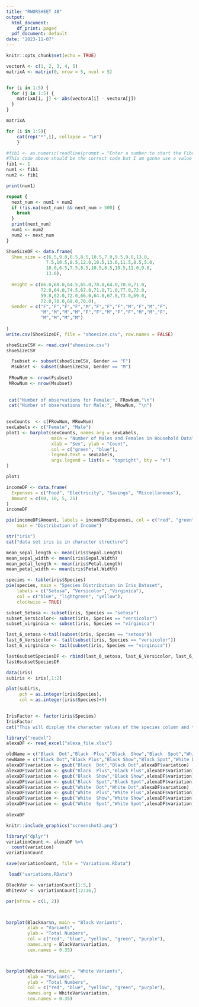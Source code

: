 ```yaml
---
title: "RWORSHEET 4B"
output:
  html_document:
    df_print: paged
  pdf_document: default
date: "2023-11-07"
---
```


```r
knitr::opts_chunk$set(echo = TRUE)
```

```r
vectorA <- c(1, 2, 3, 4, 5)
matrixA <- matrix(0, nrow = 5, ncol = 5)


for (i in 1:5) {
  for (j in 1:5) {
    matrixA[i, j] <- abs(vectorA[i] - vectorA[j])
  }
}

matrixA
```
```r

for (i in 1:5){
    cat(rep("*",i), collapse = "\n")
    }

```

```r

#fib1 <- as.numeric(readline(prompt = "Enter a number to start the Fibonacci sequence: ")) 
#This code above should be the correct code but I am gonna use a value so that I am able to knit 
fib1 <- 1
num1 <- fib1
num2 <- fib1

print(num1)

repeat {
  next_num <- num1 + num2
  if (!is.na(next_num) && next_num > 500) {
    break
  }
  print(next_num)
  num1 <- num2
  num2 <- next_num
}

```

```r
ShoeSizeDF <- data.frame(
  Shoe_size = c(6.5,9.0,8.5,8.5,10.5,7.0,9.5,9.0,13.0,
               7.5,10.5,8.5,12.0,10.5,13.0,11.5,8.5,5.0,
               10.0,6.5,7.5,8.5,10.5,8.5,10.5,11.0,9.0,
               13.0),
  
  Height = c(66.0,68.0,64.5,65.0,70.0,64.0,70.0,71.0,
             72.0,64.0,74.5,67.0,71.0,71.0,77.0,72.0,
             59.0,62.0,72.0,66.0,64.0,67.0,73.0,69.0,
             72.0,70.0,69.0,70.0),
  Gender = c("F","F","F","F","M","F","F","F","M","F","M","F",
             "M","M","M","M","F","F","M","F","F","M","M","F",
             "M","M","M","M")
  
)
write.csv(ShoeSizeDF, file = "shoesize.csv", row.names = FALSE)

```

```r
shoeSizeCSV <- read.csv("shoesize.csv")
shoeSizeCSV

```

```r
  Fsubset <- subset(shoeSizeCSV, Gender == "F")
  Msubset <- subset(shoeSizeCSV, Gender == "M")
  
 FRowNum <- nrow(Fsubset)
 MRowNum <- nrow(Msubset)
 
 
 cat("Number of observations for Female:", FRowNum,"\n")
 cat("Number of observations for Male:", MRowNum, "\n")
  
```

```r
sexCounts  <- c(FRowNum, MRowNum)
sexLabels <- c("Female", "Male")
plot1 <- barplot(sexCounts, names.arg = sexLabels,
                 main = "Number of Males and Females in Household Data",
                 xlab = "Sex", ylab = "Count",
                 col = c("green", "blue"),
                 legend.text = sexLabels,
                 args.legend = list(x = "topright", bty = "n")
)

plot1
```
```r
incomeDF <- data.frame(
  Expenses = c("Food", "Electricity", "Savings", "Miscellaneous"),
  Amount = c(60, 10, 5, 25)
)
incomeDF

pie(incomeDF$Amount, labels = incomeDF$Expenses, col = c("red", "green", "yellow", "blue"),
    main = "Distribution of Income")

```

```r
str("iris")
cat("data set iris is in character structure")

```

```r
mean_sepal_length <- mean(iris$Sepal.Length)
mean_sepal_width <- mean(iris$Sepal.Width)
mean_petal_length <- mean(iris$Petal.Length)
mean_petal_width <- mean(iris$Petal.Width)


```

```r
species <- table(iris$Species)
pie(species, main = "Species Distribution in Iris Dataset",
    labels = c("Setosa", "Versicolor", "Virginica"),
    col = c("blue", "lightgreen", "yellow"),
    clockwise = TRUE)


```

```r
subset_Setosa <- subset(iris, Species == "setosa")
subset_Versicolor<- subset(iris, Species == "versicolor")
subset_virginica <- subset(iris, Species == "virginica")

last_6_setosa <-tail(subset(iris, Species == "setosa"))
last_6_Versicolor <- tail(subset(iris, Species == "versicolor"))
last_6_virginica <- tail(subset(iris, Species == "virginica"))

last6subsetSpeciesDF <- rbind(last_6_setosa, last_6_Versicolor, last_6_virginica)
last6subsetSpeciesDF
```

```r

data(iris)
subiris <- iris[,1:2]

plot(subiris,
     pch = as.integer(iris$Species),
     col = as.integer(iris$Species)+9)
     
```

```r
IrisFactor <- factor(iris$Species)   
IrisFactor
cat("This will display the character values of the species column and the levels")
```

```r
library("readxl")
alexaDF <- read_excel("alexa_file.xlsx")

oldName = c("Black  Dot","Black  Plus","Black  Show","Black  Spot","White  Dot", "White  Plus", "White  Show", "White  Spot")
newName = c("Black Dot","Black Plus","Black Show","Black Spot","White Dot", "White Plus", "White Show", "White Spot")
alexaDF$variation <- gsub("Black  Dot","Black Dot",alexaDF$variation)
alexaDF$variation <- gsub("Black  Plus","Black Plus",alexaDF$variation)
alexaDF$variation <- gsub("Black  Show","Black Show",alexaDF$variation)
alexaDF$variation <- gsub("Black  Spot","Black Spot",alexaDF$variation)
alexaDF$variation <- gsub("White  Dot","White Dot",alexaDF$variation)
alexaDF$variation <- gsub("White  Plus","White Plus",alexaDF$variation)
alexaDF$variation <- gsub("White  Show","White Show",alexaDF$variation)
alexaDF$variation <- gsub("White  Spot","White Spot",alexaDF$variation)
                   
alexaDF
```

```r
knitr::include_graphics("screenshot2.png")
```


```r

library("dplyr")
variationCount <- alexaDF %>%
  count(variation)
variationCount
```

```r

save(variationCount, file = "Variations.RData")

```

```r
 load("variations.RData")
```

```r

BlackVar <- variationCount[1:5,]
WhiteVar <- variationCount[12:16,]

par(mfrow = c(1, 2))



barplot(BlackVar$n, main = "Black Variants",
        xlab = "Variants",
        ylab = "Total Numbers",
        col = c("red", "blue", "yellow", "green", "purple"),
        names.arg = BlackVar$variation,
        cex.names = 0.35) 



barplot(WhiteVar$n, main = "White Variants",
        xlab = "Variants",
        ylab = "Total Numbers",
        col = c("red", "blue", "yellow", "green", "purple"),
        names.arg = WhiteVar$variation,
        cex.names = 0.35) 

```




